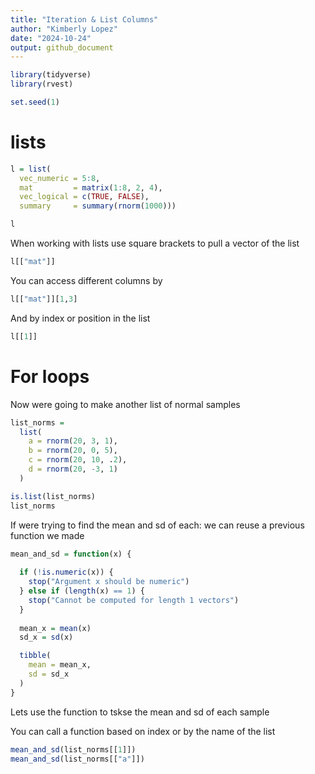 ```yaml
---
title: "Iteration & List Columns"
author: "Kimberly Lopez"
date: "2024-10-24"
output: github_document
---
```


```r
library(tidyverse)
library(rvest)
```

```r
set.seed(1)
```

# lists

```r
l = list(
  vec_numeric = 5:8,
  mat         = matrix(1:8, 2, 4),
  vec_logical = c(TRUE, FALSE),
  summary     = summary(rnorm(1000)))

l
```

When working with lists use square brackets to pull a vector of the list 
```r
l[["mat"]]
```
You can access different columns by 
```r
l[["mat"]][1,3]
```

And by index or position in the list 
```r
l[[1]]
```

# For loops

Now were going to make another list of normal samples 
```r
list_norms = 
  list(
    a = rnorm(20, 3, 1),
    b = rnorm(20, 0, 5),
    c = rnorm(20, 10, .2),
    d = rnorm(20, -3, 1)
  )

is.list(list_norms)
list_norms
```

If were trying to find the mean and sd of each: we can reuse a previous function we made 

```r
mean_and_sd = function(x) {
  
  if (!is.numeric(x)) {
    stop("Argument x should be numeric")
  } else if (length(x) == 1) {
    stop("Cannot be computed for length 1 vectors")
  }
  
  mean_x = mean(x)
  sd_x = sd(x)

  tibble(
    mean = mean_x, 
    sd = sd_x
  )
}
```

Lets use the function to tskse the mean and sd of each sample

You can call a function based on index or by the name of the list
```r
mean_and_sd(list_norms[[1]])
mean_and_sd(list_norms[["a"]])
```

